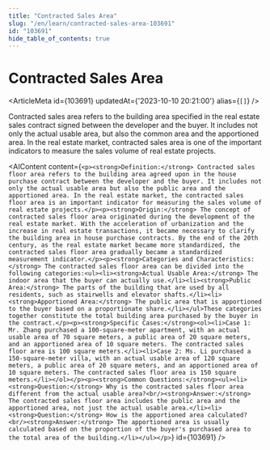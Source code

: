 ```yaml
---
title: "Contracted Sales Area"
slug: "/en/learn/contracted-sales-area-103691"
id: "103691"
hide_table_of_contents: true
---
```



# Contracted Sales Area

<ArticleMeta id={103691} updatedAt={'2023-10-10 20:21:00'} alias={`[]`} />
<div className='border-solid border-b border-t-0 my-4 border-[var(--ifm-color-gray-300)]' />

Contracted sales area refers to the building area specified in the real estate sales contract signed between the developer and the buyer. It includes not only the actual usable area, but also the common area and the apportioned area. In the real estate market, contracted sales area is one of the important indicators to measure the sales volume of real estate projects.

<AIContent content={`<p><strong>Definition:</strong> Contracted sales floor area refers to the building area agreed upon in the house purchase contract between the developer and the buyer. It includes not only the actual usable area but also the public area and the apportioned area. In the real estate market, the contracted sales floor area is an important indicator for measuring the sales volume of real estate projects.</p><p><strong>Origin:</strong> The concept of contracted sales floor area originated during the development of the real estate market. With the acceleration of urbanization and the increase in real estate transactions, it became necessary to clarify the building area in house purchase contracts. By the end of the 20th century, as the real estate market became more standardized, the contracted sales floor area gradually became a standardized measurement indicator.</p><p><strong>Categories and Characteristics:</strong> The contracted sales floor area can be divided into the following categories:<ul><li><strong>Actual Usable Area:</strong> The indoor area that the buyer can actually use.</li><li><strong>Public Area:</strong> The parts of the building that are used by all residents, such as stairwells and elevator shafts.</li><li><strong>Apportioned Area:</strong> The public area that is apportioned to the buyer based on a proportionate share.</li></ul>These categories together constitute the total building area purchased by the buyer in the contract.</p><p><strong>Specific Cases:</strong><ol><li>Case 1: Mr. Zhang purchased a 100-square-meter apartment, with an actual usable area of 70 square meters, a public area of 20 square meters, and an apportioned area of 10 square meters. The contracted sales floor area is 100 square meters.</li><li>Case 2: Ms. Li purchased a 150-square-meter villa, with an actual usable area of 120 square meters, a public area of 20 square meters, and an apportioned area of 10 square meters. The contracted sales floor area is 150 square meters.</li></ol></p><p><strong>Common Questions:</strong><ul><li><strong>Question:</strong> Why is the contracted sales floor area different from the actual usable area?<br/><strong>Answer:</strong> The contracted sales floor area includes the public area and the apportioned area, not just the actual usable area.</li><li><strong>Question:</strong> How is the apportioned area calculated?<br/><strong>Answer:</strong> The apportioned area is usually calculated based on the proportion of the buyer's purchased area to the total area of the building.</li></ul></p>`} id={103691} />
